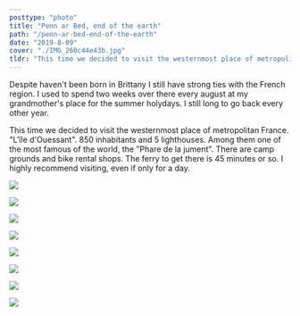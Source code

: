 ```yaml
---
posttype: "photo"
title: "Penn ar Bed, end of the earth"
path: "/penn-ar-bed-end-of-the-earth"
date: "2019-8-09"
cover: "./IMG_260c44e43b.jpg"
tldr: "This time we decided to visit the westernmost place of metropolitan France. L'île d'Ouessant. 850 inhabitants and 5 lighthouses."
---
```



Despite haven't been born in Brittany I still have strong ties with the French region. I used to spend two weeks over there every august at my grandmother's place for the summer holydays. I still long to go back every other year. 

This time we decided to visit the westernmost place of metropolitan France. "L'île d'Ouessant". 850 inhabitants and 5 lighthouses. Among them one of the most famous of the world, the "Phare de la jument". There are camp grounds and bike rental shops. The ferry to get there is 45 minutes or so. I highly recommend visiting, even if only for a day. 

![](./IMG_d204ccafa6.jpg) 

![](./IMG_5e842bd5fa.jpg) 

![](./IMG_06f3c71c8c.jpg) 

![](./IMG_260c44e43b.jpg) 

![](./IMG_902962b8d7.jpg) 

![](./IMG_c92ee5529a.jpg) 

![](./IMG_b66b2945ff.jpg) 

![](./IMG_d51fe35e9d.jpg) 
